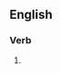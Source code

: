 ==English==

===Verb===
{{head|en|present participle}}

# {{present participle of|stickle|lang=en|nocat=1}}